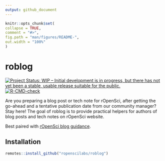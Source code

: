 ```yaml
---
output: github_document
---
```


<!-- README.md is generated from README.Rmd. Please edit that file -->

```r
knitr::opts_chunk$set(
collapse = TRUE,
comment = "#>",
fig.path = "man/figures/README-",
out.width = "100%"
)
```

# roblog

<!-- badges: start -->
[![Project Status: WIP – Initial development is in progress, but there has not yet been a stable, usable release suitable for the public.](https://www.repostatus.org/badges/latest/wip.svg)](https://www.repostatus.org/#wip)
[![R-CMD-check](https://github.com/ropenscilabs/roblog/actions/workflows/R-CMD-check.yaml/badge.svg)](https://github.com/ropenscilabs/roblog/actions/workflows/R-CMD-check.yaml)
<!-- badges: end -->

Are you preparing a blog post or tech note for rOpenSci, after getting the go-ahead and a tentative publication date from our community manager? Stay here! The goal of roblog is to provide practical helpers for authors of blog posts and tech notes on rOpenSci website. 

Best paired with [rOpenSci blog guidance](https://blogguide.ropensci.org/).

## Installation

``` r
remotes::install_github("ropenscilabs/roblog")
```
